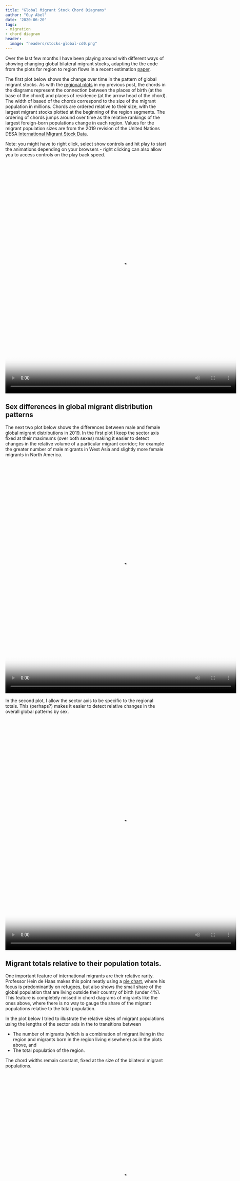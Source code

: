 ```yaml
---
title: "Global Migrant Stock Chord Diagrams"
author: "Guy Abel"
date: '2020-06-20'
tags:
- migration
- chord diagram
header:
  image: "headers/stocks-global-cd0.png"
---
```


Over the last few months I have been playing around with different ways of showing changing global bilateral migrant stocks, adapting the the code from the plots for region to region flows in a recent estimation [paper](https://www.nature.com/articles/s41597-019-0089-3). 

The first plot below shows the change over time in the pattern of global migrant stocks. As with the [regional plots](http://guyabel.com/post/migrant-stock-chord-digrams) in my previous post, the chords in the diagrams represent the connection between the places of birth (at the base of the chord) and places of residence (at the arrow head of the chord). The width of based of the chords correspond to the size of the migrant population in millions. Chords are ordered relative to their size, with the largest migrant stocks plotted at the beginning of the region segments. The ordering of chords jumps around over time as the relative rankings of the largest foreign-born populations change in each region. Values for the migrant population sizes are from the 2019 revision of the United Nations DESA [International Migrant Stock Data](https://www.un.org/en/development/desa/population/migration/data/estimates2/estimates19.asp). 

Note: you might have to right click, select show controls and hit play to start the animations depending on your browsers - right clicking can also allow you to access controls on the play back speed.

<video loop="loop" width="720" height="720" poster="/img/ims-abel-global.png" controls>
  <source src="/img/ims-abel-global.mp4" type="video/mp4" />
</video>

## Sex differences in global migrant distribution patterns

The next two plot below shows the differences between male and female global migrant distributions in 2019. In the first plot I keep the sector axis fixed at their maximums (over both sexes) making it easier to detect changes in the relative volume of a particular migrant corridor; for example the greater number of male migrants in West Asia and slightly more female migrants in North America.

<video loop="loop" width="720" height="720" poster="/img/ims-abel-sex1.png" controls>
  <source src="/img/ims-abel-sex1.mp4" type="video/mp4" />
</video>

In the second plot, I allow the sector axis to be specific to the regional totals. This (perhaps?) makes it easier to detect relative changes in the overall global patterns by sex. 

<video loop="loop" width="720" height="720" poster="/img/ims-abel-sex2.png" controls>
  <source src="/img/ims-abel-sex2.mp4" type="video/mp4" />
</video>


## Migrant totals relative to their population totals.
 
One important feature of international migrants are their relative rarity. Professor Hein de Haas makes this point neatly using a [pie chart](http://heindehaas.blogspot.com/2016/08/refugees-small-and-relatively-stable.html), where his focus is predominantly on refugees, but also shows the small share of the global population that are living outside their country of birth (under 4%). This feature is completely missed in chord diagrams of migrants like the ones above, where there is no way to gauge the share of the migrant populations relative to the total population. 

In the plot below I tried to illustrate the relative sizes of migrant populations using the lengths of the sector axis in the to transitions between 

  - The number of migrants (which is a combination of migrant living in the region and migrants born in the region living elsewhere) as in the plots above, and  
  - The total population of the region.
    
The chord widths remain constant, fixed at the size of the bilateral migrant populations.

<video loop="loop" width="720" height="720" poster="/img/ims-abel-pop.png" controls>
  <source src="/img/ims-abel-pop.mp4" type="video/mp4" />
</video>


## R Code

These plots were all produced in R, primarily using the `chordDiagram()` function in the  [circlize](https://jokergoo.github.io/circlize_book/book/the-chorddiagram-function.html) package. A while ago I wrote a [post](http://guyabel.com/post/animated-directional-chord-diagrams) with more details on animated chord diagrams if you would like more details. The specific code for the charts gets a bit overwhelming (and is poorly commented) so I am hesitant to put them on Github, especially becuase the more complicated parts for defining the regions and sectors can now be done much more easily using the new `group` argument in the `chordDiagram()` function, as descirbed in a recent [post](https://jokergoo.github.io/2020/06/08/multiple-group-chord-diagram/) by Zuguang Gu.
